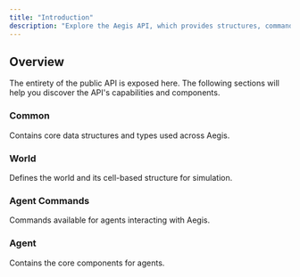 ```yaml
---
title: "Introduction"
description: "Explore the Aegis API, which provides structures, commands, and functionality for interacting with the world."
---
```


## Overview

The entirety of the public API is exposed here. The following sections will help you discover
the API's capabilities and components.

### Common

Contains core data structures and types used across Aegis.

<Attribute 
  name="Direction"
  type="Enum" 
  description="Enum representing different cardinal and intercardinal directions."
/>

<Attribute 
  name="Location"
  type="Class" 
  description="Represents a location in the world."
/>

### World

Defines the world and its cell-based structure for simulation.

<Attribute 
  name="World"
  type="Class" 
  description="Represents a 2D grid of cells."
/>

<Attribute 
  name="Cell"
  type="Class" 
  description="Represents a cell in the world."
/>

### Agent Commands

Commands available for agents interacting with Aegis.

<Attribute 
  name="End Turn"
  type="AgentCommand" 
  description="Represents a command that allows an agent to tell the server it is done with its turn."
/>

<Attribute 
  name="Move"
  type="AgentCommand" 
  description="Represents a command for an agent to move in a specified direction."
/>

<Attribute 
  name="Save Surv"
  type="AgentCommand" 
  description="Represents a command for an agent to save a survivor."
/>

<Attribute 
  name="Sleep"
  type="AgentCommand" 
  description="Represents a command for an agent to sleep."
/>

### Agent

Contains the core components for agents.

<Attribute 
  name="AgentController"
  type="Class" 
  description="An interface for controlling an agent and interacting with the Aegis system."
/>
